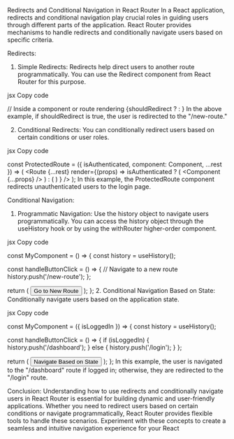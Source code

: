 
Redirects and Conditional Navigation in React Router
In a React application, redirects and conditional navigation play crucial roles in guiding users through different parts of the application. React Router provides mechanisms to handle redirects and conditionally navigate users based on specific criteria.

Redirects:
1. Simple Redirects:
Redirects help direct users to another route programmatically. You can use the Redirect component from React Router for this purpose.

jsx
Copy code

// Inside a component or route rendering
{shouldRedirect ? <Redirect to="/new-route" /> : <Component />}
In the above example, if shouldRedirect is true, the user is redirected to the "/new-route."

2. Conditional Redirects:
You can conditionally redirect users based on certain conditions or user roles.

jsx
Copy code

const ProtectedRoute = ({ isAuthenticated, component: Component, ...rest }) => (
  <Route
    {...rest}
    render={(props) =>
      isAuthenticated ? (
        <Component {...props} />
      ) : (
        <Redirect to="/login" />
      )
    }
  />
);
In this example, the ProtectedRoute component redirects unauthenticated users to the login page.

Conditional Navigation:
1. Programmatic Navigation:
Use the history object to navigate users programmatically. You can access the history object through the useHistory hook or by using the withRouter higher-order component.

jsx
Copy code

const MyComponent = () => {
  const history = useHistory();

  const handleButtonClick = () => {
    // Navigate to a new route
    history.push('/new-route');
  };

  return (
    <button onClick={handleButtonClick}>Go to New Route</button>
  );
};
2. Conditional Navigation Based on State:
Conditionally navigate users based on the application state.

jsx
Copy code

const MyComponent = ({ isLoggedIn }) => {
  const history = useHistory();

  const handleButtonClick = () => {
    if (isLoggedIn) {
      history.push('/dashboard');
    } else {
      history.push('/login');
    }
  };

  return (
    <button onClick={handleButtonClick}>Navigate Based on State</button>
  );
};
In this example, the user is navigated to the "/dashboard" route if logged in; otherwise, they are redirected to the "/login" route.

Conclusion:
Understanding how to use redirects and conditionally navigate users in React Router is essential for building dynamic and user-friendly applications. Whether you need to redirect users based on certain conditions or navigate programmatically, React Router provides flexible tools to handle these scenarios. Experiment with these concepts to create a seamless and intuitive navigation experience for your React 